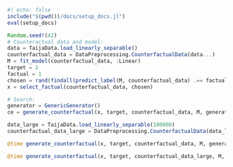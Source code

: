 ```julia
#| echo: false
include("$(pwd())/docs/setup_docs.jl")
eval(setup_docs)
```


```julia
Random.seed!(42)
# Counteractual data and model:
data = TaijaData.load_linearly_separable()
counterfactual_data = DataPreprocessing.CounterfactualData(data...)
M = fit_model(counterfactual_data, :Linear)
target = 2
factual = 1
chosen = rand(findall(predict_label(M, counterfactual_data) .== factual))
x = select_factual(counterfactual_data, chosen)

# Search:
generator = GenericGenerator()
ce = generate_counterfactual(x, target, counterfactual_data, M, generator)
```


```julia
data_large = TaijaData.load_linearly_separable(100000)
counterfactual_data_large = DataPreprocessing.CounterfactualData(data_large...)
```


```julia
@time generate_counterfactual(x, target, counterfactual_data, M, generator)
```


```julia
@time generate_counterfactual(x, target, counterfactual_data_large, M, generator)
```